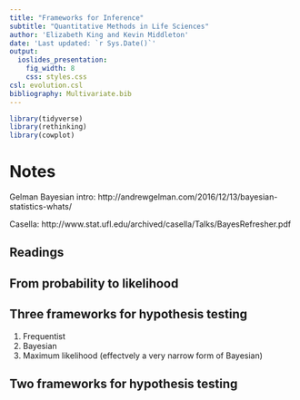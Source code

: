 ```yaml
---
title: "Frameworks for Inference"
subtitle: "Quantitative Methods in Life Sciences"
author: 'Elizabeth King and Kevin Middleton'
date: 'Last updated: `r Sys.Date()`'
output:
  ioslides_presentation:
    fig_width: 8
    css: styles.css
csl: evolution.csl
bibliography: Multivariate.bib
---
```


```r
library(tidyverse)
library(rethinking)
library(cowplot)
```

# Notes

Gelman Bayesian intro: http://andrewgelman.com/2016/12/13/bayesian-statistics-whats/

Casella: http://www.stat.ufl.edu/archived/casella/Talks/BayesRefresher.pdf

## Readings

## From probability to likelihood

## Three frameworks for hypothesis testing

1. Frequentist
2. Bayesian
3. Maximum likelihood (effectvely a very narrow form of Bayesian)

## Two frameworks for hypothesis testing
